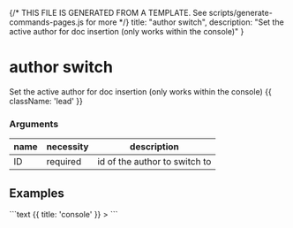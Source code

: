 {/* THIS FILE IS GENERATED FROM A TEMPLATE. See scripts/generate-commands-pages.js for more */}
    title: "author switch",
    description: "Set the active author for doc insertion (only works within the console)"
}

<div className='not-prose mb-5'>
    <Breadcrumbs pages={[
        { name: 'Commands', href: '/docs/commands', current: false },
        { name: 'author switch', href: '/docs/commands/author-switch', current: true },
    ]} />
</div>

# author switch

Set the active author for doc insertion (only works within the console) {{ className: 'lead' }}


### Arguments

| name | necessity | description |
| ---- | --------- | ----------- |
| ID  | required | id of the author to switch to |



## Examples

<CodeGroup title="author switch">
```text {{ title: 'console' }}
> 
```


</CodeGroup>
